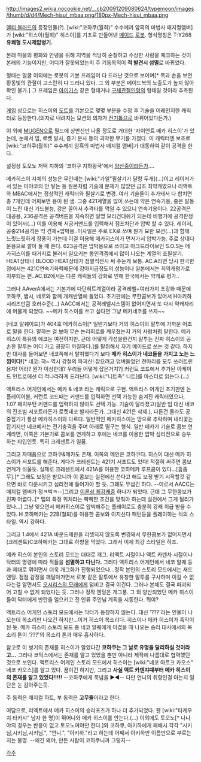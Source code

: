 http://images2.wikia.nocookie.net/__cb20091209080624/typemoon/images/thumb/d/d4/Mech-hisui_mbaa.png/180px-Mech-hisui_mbaa.png

[[멜티 블러드]]의 등장인물(?). [wiki:"코하쿠(월희)" 수수께끼 암흑의 마법사 매지컬앰버]가 [wiki:"히스이(월희)" 히스이]를 기초로 만들어낸 [[메이드]] [[로봇]]. 형식명칭은 T-Y268 '''유쾌형 도시제압병기.'''
 
본래 마을의 평화와 안녕을 위해 지역을 적당히 순찰하고 수상한 사람을 체크하는 것이 본래의 기능이지만, 어디가 잘못되었는지 주 기동목적이 '''적 발견시 섬멸'''로 바뀌었다.

형태는 얼굴 이외에는 로봇의 기본 프레임이 다 드러난 것으로 보이며[* 목과 손을 보면 황동빛의 관절이 고스란히 다 드러나 있다. 그 외 부분은 메이드복의 노출도가 높지 않아 확인 불가.] 그 프레임은 [[아이기스]] 같은 형태거나 [[구체관절인형]]의 형태일 것이라 추측된다.

[[게임]] 상으로는 히스이의 [[도트]]를 기본으로 몇몇 부분을 수정 후 기술을 어레인지한 캐릭터로 등장한다.(의자로 내려치는 모션의 의자가 [[전기톱]]으로 바뀌어있다든가.)

이 외에 [[MUGEN]]으로 필드에 상반신만 나올 정도로 거대한 '자이언트 메카 히스이'가 있는데, 눈에서 빔, 로켓 발사, 증기 분사 등의 괴악한 무기를 가졌다. 이 캐릭터엔 보조로 [wiki:"코하쿠(월희)" 수수깨끼 암흑의 마법사 매지컬 앰버]가 대동하여 같이 공격을 한다.

 
설정상 토오노 저택 지하의 '코하쿠 지하왕국'에서 [[양산]]중이라든가….

메카히스이 자체의 성능은 무인때는 [wiki:"가일"필살기가 달랑 두개](...)이고 레이저가 서 있는 미야코의 안 닿는 등 원본처럼 기술에 문제가 많았던 급조 최약캐였으나 리액트와 MBAC에서는 정상적인 캐릭터와 필살기로 변경. 여러 기술들이 추가돼서 다 합치면 총 7개인데 어찌보면 용이 된 샘. 그중 421계열을 많이 쓰는데 약은 연속기용, 중은 발동이 느린 대신 가드불능, 강은 끌어서 추격타를 먹일 수 있으니 연속기용이다. 22공격은 대공용, 236공격은 공격버튼을 지속하면 일명 모리건대쉬가 되는데 비행기에 공격판정이 있어서(...) 이를 이용해 저공커맨드를 입력해서 점프차단과 압박 할 수 있다. 레이저, 공중214공격은 딱 견제+압박용..미사일은 주로 EX로 쓰며 뭔가 묘한 모션(...)과 함께 느릿느릿하게 장풍이 가는데 이걸 이용해 메카히스이가 먼저가서 압박가능. 주로 상대다운용으로 깔아 둘 때 쓴다. 623공격은 압박용으로 쓰이고 아크드라이브인 S.O.S는 메카히스이를 때거지로 불러서 일으키는 동인격겜에서 많이 나오는 계열의 초필살기. HEAT상태나 BLOOD HEAT상태가 점멸직전시 써 주는게 보통. AC.A라면 당시 한국한정에서는 421C연속기화력때문에 강아지급정도의 성능이나 일본에서는 최약캐평가로 치부되는 편..AC.B2에서는 다른 캐릭들의 강화로 인해 한국에서는 약캐로 평가..

그러나 AAverA에서는 기본기에 다단히트계열이라 공격레벨+여러가지 초강화 때문에 코하쿠, 뱀시, 네로와 함께 개캐반열에 들었다. 초기판에는 무한콤보가 있어서 H아키하시리즈만큼 호러수준(...) AACC에서는 공격레벨시스템이 없어지면서 또 다시 약캐자리에 머물게 되었다. ~~메카 히스이를 쓰고 싶다면 그냥 메카네코를 쓰자~~

[네코 알퀘이드]가 404호 메카히스이[* 일반기보다 거의 히스이의 말투에 가까운 어조로 말을 한다. 말하는 걸 보아 무슨 논리회로를 깨우쳤는지 거의 사람처럼 말한다. 메카히스이 특유의 에코는 여전하지만. 근데 어떻게 각성을한건지 말투는 진짜 히스이의 공손한 말투는 어디 가고 굉장히 까칠하다.]를 탈취해서 자기 메이드로 쓰는 것 같다. 하지만 대사를 들어보면 네코쪽에서 탈취했다기 보다 '''메카 히스이가 네코들을 가지고 노는 느낌이다!'''[* 네코: 햐~ 역시 강철의 파괴신! 잡으려고 덤벼들었던 천마리를 모두 쓰러트린 용자! 어라? 뭔가 이상한데? 우리들 어떻게 잡은거지?] 커런트 코드에서 추가된 아케이드 인트로에선 더 적나라하게 드러난다. [wiki:"니트족" 니트]를 마스터로 읽는다.(...)

액트리스 어게인에서는 메카 & 네코 라는 캐릭으로 구현. 액트리스 어게인 초기판엔 논플레이어블, 커런트 코드때는 커맨드를 입력하면 선택 가능한 숨겨진 캐릭터였으나, 1.07 패치부턴 커맨드를 입력하지 않아도 선택 가능. 기술이 달라졌고(일반 빔 대신 네코의 진조빔 서포트라든가 로켓네코 발사라든가. 그대신 421은 삭제.), 다른건 몰라도 공중잡기가 통상 메카히스이와 다르다. 일반적인 메카히스이는 땅으로 추락하며 내리꽃는 잡기지만 네코메카는 전기충격을 주며 아래로 떨구는 형식. 일반 메카가 기술로 콤보 연계라면, 이쪽은 기본기로 콤보를 연계하고 후에는 네코를 이용한 압박 심리전으로 승부하는 타입인듯. 특히 크레센트가 일품.

그리고 자매품으로 코하쿠&메카도 존재. 이쪽의 메인은 코하쿠다. 히스이 대신 메카 히스이가 서포트를 해준다. 게다가 크레센트는 421기 서포트도 있다! 적절히 써주면 콤보 연계가 쉬울듯. 실제로 크레센트에서 421A를 이용한 코하메카 루프콤이 있다...[흠좀무].[* 그래도 보정은 받으니까 이 콤보는 실전에선 쓴다고 해도 보정 받기 시작할것 같으면 바로 다운시키고 심리전에 들어가야 할 듯. 그래도 무섭긴 하다. --이로서 AACC는 매지컬 앰버가 정ㅋ벅ㅋ--]그리고 [[이론상 최강]]캐중 하나가 되었다. 근데 그 무한콤보가 진짜 어렵다..[* 맵의 특정 위치라는 빡빡한 조건을 맞춰야 하는데 실전에서 그게 될리가 있나...] 그냥 잊으면서 메카히스이로 압박해주는 플레이로도 충분히 강캐 취급 받을 수 있다. H 코하메카는 22B(철퇴)를 이용한 콤보와 이지선다 패턴등을 플레이하는 식의 스타일. 역시 강하다.

그리고 1.4에서 421A 바운드제한을 리셋되지 않도록 변경돼서 무한콤보가 없어지면서 (크레센트)C코하메카는 그대로 하향을 먹었다. 그래서 이제 최강 스타일은 하프.

메카 히스이 본인의 스토리 모드는 대대로 개그. 리액트 시절이나 액트 카덴차 시절이나 닥터의 명령에 따라 적들을 '''섬멸하고 다닌다.''' 그러다 액트리스 어게인에서 네코 알퀘 등과 제대로 엮이면서 더욱 개그화가 진행되었으나...정작 본인의 스토리 모드에서는 새드 엔딩. 점점 감정을 깨달아가면서 로봇 같은 말투에서 유창한 말투를 구사하며 이길 수 없다는걸 알면서도 [[오시리스의 모래]]에게 덤비고 결국 이긴다. 그러나 본체도 결국 파괴되어 고칠 수 없게 되었다는 듯. 그러나 정작 엔딩은 개그풍. 그 외 양산되었던 메카 히스이들이 닥터에게 반란을 일으키고 전 인류 주인님 계획을 시동한다. 뭐야?

액트리스 어게인 스토리 모드에서는 닥터가 등장하지 않는다. 대신 '???'라는 인물이 나오는데 목소리만 나오긴 하지만...이거 히스이 목소리다. 히스이나 메카 히스이가 흑막이 된 듯. 메카 히스이 스토리 모드 중 네코 알퀘에게 이겼을 때 나오는 승리 대사에서의 목소리 톤이 '???'의 목소리 톤과 매우 흡사하다.

참고로 이 병기의 존재를 히스이가 알았다간 '''코하쿠는 그 날로 유명을 달리하실 것이라고...'''
그러나 코믹스에서는 존재를 알고 있었을 뿐만 아니라 제작에 나름대로 협력했던 것으로 보인다. 액트리스 어게인 스토리 모드에서 히스이는 [wiki:"네코 아르크 카오스" 네코 카오스]를 알고 있다. 꿈이긴 하지만, 그리고 '''사실 액트 카덴쟈때부터 메카 히스이의 존재를 알고 있었다!!!!!''' --코하쿠에게 묵념을 ▶◀-- 다만 언니의 취향인걸 아는지 일단은 눈 감아주는듯.

주 동력은 매지컬 하트, 부 동력은 '''고무줄'''이라고 한다.

여담으로, 리엑트에서 메카 히스이의 승리포즈가 하나 더 추가되었다. 웬 [wiki:"타케우치 타카시" 남자 한 명]이 뛰어나와 메카 히스이를 안는다.(…) 이외에도 토오노[* 나나야의 경우는 반응이 없고 토오노여야만 한다.]와 코하쿠, 아키하에게 패배시 각각 "시키님,시키님,시키님.", "언니.", "아키하."라고 하는데 어째서 아키하만 이름만으로 부르는지는 불명. --왜긴 왜야, 만든 사람이 코하쿠니까 그렇지--

[[각주]]
